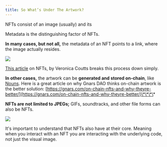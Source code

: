 ```yaml
---
title: So What’s Under The Artwork?
---
```


NFTs consist of an image (usually) and its <Nutshell children="metadata." glossaryEntry="content/glossary/nft_metadata.mdx" />

Metadata is the distinguishing factor of NFTs.

**In many cases, but not all,** the metadata of an NFT points to a link, <Nutshell children="off-chain," glossaryEntry="content/glossary/off_chain.mdx" /> where the image actually resides.&#x20;

![](/assets/off-chain-art-blockchain.png)

[This article](https://vonnie610.medium.com/everything-you-need-to-know-about-nfts-be2601d09cf5) on NFTs, by Veronica Coutts breaks this process down simply.

**In other cases,** the artwork can be **generated and stored on-chain**, like [Nouns](http://www.nouns.wtf). Here is a great article on why Gnars DAO thinks on-chain artwork is the better solution: [https://gnars.com/on-chain-nfts-and-why-theyre-better/](https://gnars.com/on-chain-nfts-and-why-theyre-better/)\*\*\*\*

**NFTs are not limited to JPEGs;** GIFs, soundtracks, and other file forms can also be NFTs.

![](/assets/different-types-of-nfts-graphic.png)

It's important to understand that NFTs also have <Nutshell children="smart contracts" glossaryEntry="content/glossary/Smart-Contract.mdx" /> at their core. Meaning when you interact with an NFT you are interacting with the underlying code, not just the visual image.&#x20;
